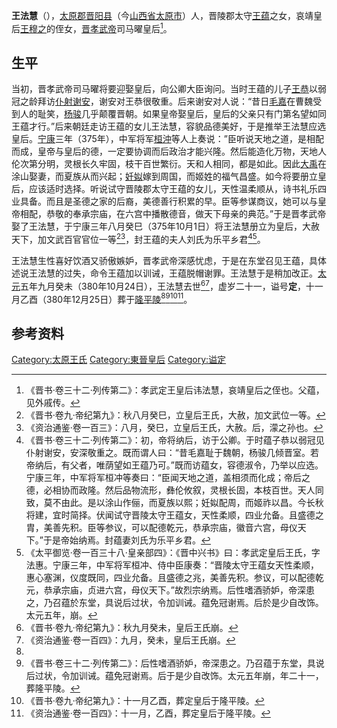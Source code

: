 '''王法慧'''（{{Bd|360年||380年|10月24日|}}），[[太原郡|太原郡]][[晋阳县_(秦国)|晋阳县]]（今[[山西省|山西省]][[太原市|太原市]]）人，晋陵郡太守[[王蘊_(晉朝)|王蕴]]之女，哀靖皇后[[王穆之|王穆之]]的侄女，[[晋孝武帝|晋孝武帝]]司马曜皇后<ref>《晋书·卷三十二·列传第二》：孝武定王皇后讳法慧，哀靖皇后之侄也。父蕴，见外戚传。</ref>。

==生平==
当初，晋孝武帝司马曜将要迎娶皇后，向公卿大臣询问。当时王蕴的儿子[[王恭_(东晋)|王恭]]以弱冠之龄拜访[[仆射|仆射]][[谢安|谢安]]，谢安对王恭很敬重。后来谢安对人说：“昔日[[毛嘉|毛嘉]]在曹魏受到人的耻笑，[[杨骏|杨骏]]几乎颠覆晋朝。如果皇帝娶皇后，皇后的父亲只有门第名望如同王蕴才行。”后来朝廷走访王蕴的女儿王法慧，容貌品德美好，于是推举王法慧应选皇后。[[宁康|宁康]]三年（375年），中军将军[[桓沖|桓沖]]等人上奏说：”臣听说天地之道，是相配而成，皇帝与皇后的德，一定要协调而后政治才能兴隆。然后能造化万物，天地人伦次第分明，灵根长久牢固，枝干百世繁衍。天和人相同，都是如此。因此[[大禹|大禹]]在涂山娶妻，而夏族从而兴起；[[妊姒|妊姒]]嫁到周国，而姬姓的福气昌盛。如今将要册立皇后，应该适时选择。听说试守晋陵郡太守王蕴的女儿，天性温柔顺从，诗书礼乐四业具备。而且是圣德之家的后裔，美德善行积累的早。臣等参谋商议，她可以与皇帝相配，恭敬的奉承宗庙，在六宫中播散德音，做天下母亲的典范。”于是晋孝武帝娶了王法慧，于宁康三年八月癸巳（375年10月1日）将王法慧册立为皇后，大赦天下，加文武百官官位一等<ref>《晋书·卷九·帝纪第九》：秋八月癸巳，立皇后王氏，大赦，加文武位一等。</ref><ref>《资治通鉴·卷一百三》：八月，癸巳，立皇后王氏，大赦。后，濛之孙也。</ref>，封王蕴的夫人刘氏为乐平乡君<ref>《晋书·卷三十二·列传第二》：初，帝将纳后，访于公卿。于时蕴子恭以弱冠见仆射谢安，安深敬重之。既而谓人曰：“昔毛嘉耻于魏朝，杨骏几倾晋室。若帝纳后，有父者，唯荫望如王蕴乃可。”既而访蕴女，容德淑令，乃举以应选。宁康三年，中军将军桓冲等奏曰：“臣闻天地之道，盖相须而化成；帝后之德，必相协而政隆。然后品物流形，彝伦攸叙，灵根长固，本枝百世。天人同致，莫不由此。是以涂山作俪，而夏族以熙；妊姒配周，而姬祚以昌。今长秋将建，宜时简择。伏闻试守晋陵太守王蕴女，天性柔顺，四业允备。且盛德之胄，美善先积。臣等参议，可以配德乾元，恭承宗庙，徽音六宫，母仪天下。”于是帝始纳焉。封蕴妻刘氏为乐平乡君。</ref><ref name=autogenerated1>《太平御览·卷一百三十八·皇亲部四》：《晋中兴书》曰：孝武定皇后王氏，字法惠。宁康三年，中军将军桓冲、侍中臣康奏：“晋陵太守王蕴女天性柔顺，惠心塞渊，仪度既同，四业允备。且盛德之兆，美善先积。参议，可以配德乾元，恭承宗庙，贞进六宫，母仪天下。”故烈宗纳焉。后性嗜酒骄妒，帝深患之，乃召蕴於东堂，具说后过状，令加训诫。蕴免冠谢焉。后於是少自改饰。太元五年，崩。</ref>。

王法慧生性喜好饮酒又骄傲嫉妒，晋孝武帝深感忧虑，于是在东堂召见王蕴，具体述说王法慧的过失，命令王蕴加以训诫，王蕴脱帽谢罪。王法慧于是稍加改正。[[太元_(东晋)|太元]]五年九月癸未（380年10月24日），王法慧去世<ref>《晋书·卷九·帝纪第九》：秋九月癸未，皇后王氏崩。</ref><ref>《资治通鉴·卷一百四》：九月，癸未，皇后王氏崩。</ref>，虚岁二十一，谥号'''定'''，十一月乙酉（380年12月25日）葬于[[隆平陵|隆平陵]]<ref name=autogenerated1 /><ref>《晋书·卷三十二·列传第二》：后性嗜酒骄妒，帝深患之。乃召蕴于东堂，具说后过状，令加训诫。蕴免冠谢焉。后于是少自改饰。太元五年崩，年二十一，葬隆平陵。</ref><ref>《晋书·卷九·帝纪第九》：十一月乙酉，葬定皇后于隆平陵。</ref><ref>《资治通鉴·卷一百四》：十一月，乙酉，葬定皇后于隆平陵。</ref>。

==参考资料==
{{reflist}}

{{晉朝皇后}}
{{start box}}
{{s-bef|before=[[庾道怜|庾皇后]]}}
{{s-ttl|title=[[:category:晉朝皇后|晉朝皇后]]|years=375年—380年}}
{{s-aft|after=[[王神愛|王皇后]]}}
{{end box}}

[[Category:太原王氏|Category:太原王氏]]
[[Category:東晉皇后|Category:東晉皇后]]
[[Category:谥定|Category:谥定]]